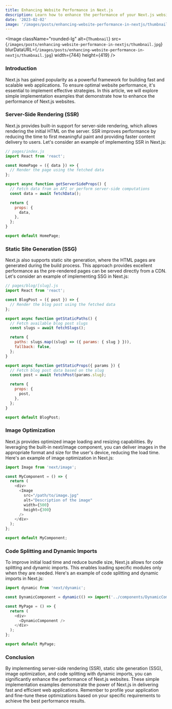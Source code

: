 ```yaml
---
title: Enhancing Website Performance in Next.js
description: Learn how to enhance the performance of your Next.js websites with simple implementation examples. 
date: '2023-02-02'
image: '/images/posts/enhancing-website-performance-in-nextjs/thumbnail.jpg'
---
```

<Image
  className="rounded-lg"
  alt={`Thumbnail`}
  src={`/images/posts/enhancing-website-performance-in-nextjs/thumbnail.jpg`}
  blurDataURL={`/images/posts/enhancing-website-performance-in-nextjs/thumbnail.jpg`}
  width={744}
  height={419}
/>

### Introduction
Next.js has gained popularity as a powerful framework for building fast and scalable web applications. To ensure optimal website performance, it's essential to implement effective strategies. In this article, we will explore simple implementation examples that demonstrate how to enhance the performance of Next.js websites.

### Server-Side Rendering (SSR)
Next.js provides built-in support for server-side rendering, which allows rendering the initial HTML on the server. SSR improves performance by reducing the time to first meaningful paint and providing faster content delivery to users. Let's consider an example of implementing SSR in Next.js:

```javascript
// pages/index.js
import React from 'react';

const HomePage = ({ data }) => {
  // Render the page using the fetched data
};

export async function getServerSideProps() {
  // Fetch data from an API or perform server-side computations
  const data = await fetchData();

  return {
    props: {
      data,
    },
  };
}

export default HomePage;
```

### Static Site Generation (SSG)
Next.js also supports static site generation, where the HTML pages are generated during the build process. This approach provides excellent performance as the pre-rendered pages can be served directly from a CDN. Let's consider an example of implementing SSG in Next.js:

```javascript
// pages/blog/[slug].js
import React from 'react';

const BlogPost = ({ post }) => {
  // Render the blog post using the fetched data
};

export async function getStaticPaths() {
  // Fetch available blog post slugs
  const slugs = await fetchSlugs();

  return {
    paths: slugs.map((slug) => ({ params: { slug } })),
    fallback: false,
  };
}

export async function getStaticProps({ params }) {
  // Fetch blog post data based on the slug
  const post = await fetchPost(params.slug);

  return {
    props: {
      post,
    },
  };
}

export default BlogPost;
```

### Image Optimization
Next.js provides optimized image loading and resizing capabilities. By leveraging the built-in next/image component, you can deliver images in the appropriate format and size for the user's device, reducing the load time. Here's an example of image optimization in Next.js:

```javascript
import Image from 'next/image';

const MyComponent = () => {
  return (
    <div>
      <Image
        src="/path/to/image.jpg"
        alt="Description of the image"
        width={500}
        height={300}
      />
    </div>
  );
};

export default MyComponent;
```

### Code Splitting and Dynamic Imports
To improve initial load time and reduce bundle size, Next.js allows for code splitting and dynamic imports. This enables loading specific modules only when they are needed. Here's an example of code splitting and dynamic imports in Next.js:

```javascript
import dynamic from 'next/dynamic';

const DynamicComponent = dynamic(() => import('../components/DynamicComponent'));

const MyPage = () => {
  return (
    <div>
      <DynamicComponent />
    </div>
  );
};

export default MyPage;

```

### Conclusion
By implementing server-side rendering (SSR), static site generation (SSG), image optimization, and code splitting with dynamic imports, you can significantly enhance the performance of Next.js websites. These simple implementation examples demonstrate the power of Next.js in delivering fast and efficient web applications. Remember to profile your application and fine-tune these optimizations based on your specific requirements to achieve the best performance results.